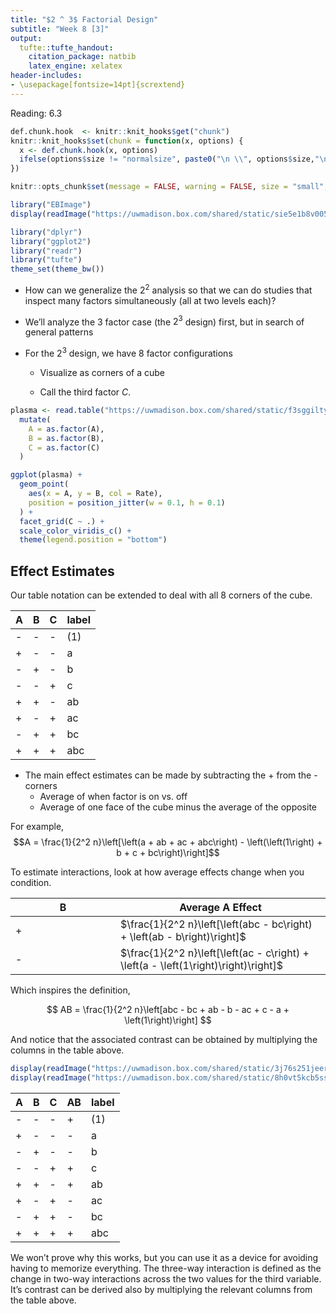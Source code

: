 ```yaml
---
title: "$2 ^ 3$ Factorial Design"
subtitle: "Week 8 [3]"
output:
  tufte::tufte_handout:
    citation_package: natbib
    latex_engine: xelatex
header-includes:
- \usepackage[fontsize=14pt]{scrextend}
---
```

Reading: 6.3

```r
def.chunk.hook  <- knitr::knit_hooks$get("chunk")
knitr::knit_hooks$set(chunk = function(x, options) {
  x <- def.chunk.hook(x, options)
  ifelse(options$size != "normalsize", paste0("\n \\", options$size,"\n\n", x, "\n\n \\normalsize"), x)
})

knitr::opts_chunk$set(message = FALSE, warning = FALSE, size = "small", echo = FALSE)
```

```r
library("EBImage")
display(readImage("https://uwmadison.box.com/shared/static/sie5e1b8v005l5ow8wzbtpehfdpn7wnf.png"))
```

```r
library("dplyr")
library("ggplot2")
library("readr")
library("tufte")
theme_set(theme_bw())
```

* How can we generalize the $2^2$ analysis so that we can do studies that
inspect many factors simultaneously (all at two levels each)?

* We’ll analyze the 3 factor case (the $2^3$ design) first, but in search of
general patterns

* For the $2^3$ design, we have 8 factor configurations

	* Visualize as corners of a cube
	
	* Call the third factor $C$.
	
```r
plasma <- read.table("https://uwmadison.box.com/shared/static/f3sggiltyl5ycw1gu1vq7uv7omp4pjdg.txt", header = TRUE) %>%
  mutate(
    A = as.factor(A),
    B = as.factor(B),
    C = as.factor(C)
  )
```

```r
ggplot(plasma) +
  geom_point(
    aes(x = A, y = B, col = Rate),
    position = position_jitter(w = 0.1, h = 0.1)
  ) +
  facet_grid(C ~ .) +
  scale_color_viridis_c() +
  theme(legend.position = "bottom")
```

## Effect Estimates

Our table notation can be extended to deal with all 8 corners of the cube.

| A | B | C | label |
|---|---|--- | ---------|
| - | - | - | (1) |
| + | - | - | a       |
| - | + | - | b       |
| - | - | + | c       |
| + | + | - | ab      |
| + | - | + | ac      |
| - | + | + | bc      |
| + | + | + | abc   |

* The main effect estimates can be made by subtracting the + from the - corners
 	* Average of when factor is on vs. off
	* Average of one face of the cube minus the average of the opposite

For example,
$$A = \frac{1}{2^2 n}\left[\left(a + ab + ac + abc\right) - \left(\left(1\right) + b + c + bc\right)\right]$$

To estimate interactions, look at how average effects change when you condition.

| B | Average A Effect | 
| --- | ------| 
| + | $\frac{1}{2^2 n}\left[\left(abc - bc\right) + \left(ab - b\right)\right]$ |
| - | $\frac{1}{2^2 n}\left[\left(ac - c\right) + \left(a - \left(1\right)\right)\right]$ |

Which inspires the definition,

$$
AB = \frac{1}{2^2 n}\left[abc - bc + ab - b - ac + c - a + \left(1\right)\right]
$$

And notice that the associated contrast can be obtained by multiplying the
columns in the table above.

```r
display(readImage("https://uwmadison.box.com/shared/static/3j76s251jeervxrqheo8dqrm5vvq7e63.png"))
display(readImage("https://uwmadison.box.com/shared/static/8h0vt5kcb5ss0l9dlghsswnpf88q8267.png"))
```


| A | B | C | AB | label |
| --- | --- | --- | --- | ------| 
| - | - | - | + | (1) |
| + | - | - | - | a |
| - | + | - | - | b |
| - | - | + | + | c |
| + | + | - | + | ab |
| + | - | + | - | ac |
| - | + | + | - |  bc |
| + | + | + | + | abc |

We won’t prove why this works, but you can use it as a device for avoiding
having to memorize everything. The three-way interaction is defined as the
change in two-way interactions across the two values for the third variable.
It's contrast can be derived also by multiplying the relevant columns from the
table above.
